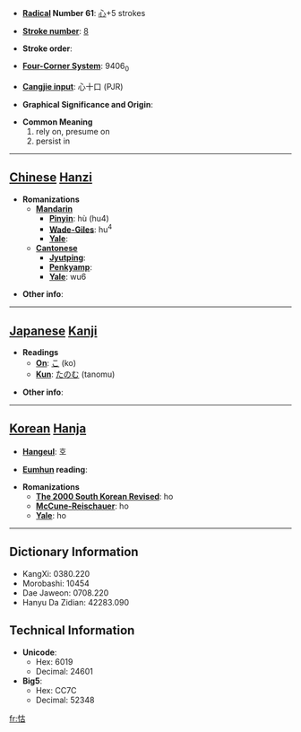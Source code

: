 * '''[[Wiktionary:Chinese radical index| Radical]] Number 61''': [[Wiktionary:Chinese radical index 心|心]]+5 strokes

* '''[[Wiktionary:Chinese total strokes index|Stroke number]]''': [[Wiktionary:Chinese total strokes index 8|8]]

* '''Stroke order''': 

* '''[[Wiktionary:Chinese four corner index|Four-Corner System]]''': 9406<sub>0</sub>

* '''[[Wiktionary:Chinese Cangjie index|Cangjie input]]''': 心十口 (PJR)

* '''Graphical Significance and Origin''': 

* '''Common Meaning'''
*#rely on, presume on
*# persist in


----

== [[Chinese]] [[Hanzi]] ==

* '''Romanizations'''
** '''[[Mandarin]]'''
*** '''[[Pinyin]]''': hù (hu4)
*** '''[[Wade-Giles]]''': hu<sup>4</sup>
*** '''[[Yale]]''': 
** '''[[Cantonese]]'''
*** '''[[Jyutping]]''':
*** '''[[Penkyamp]]''': 
*** '''[[Yale]]''': wu6

* '''Other info''': 

----

== [[Japanese]] [[Kanji]] ==

* '''Readings'''
** '''[[On]]''': [[こ]] (ko)
** '''[[Kun]]''': [[たのむ]] (tanomu)

* '''Other info''':  

----

== [[Korean]] [[Hanja]] ==

* '''[[Hangeul]]''': 호

* '''[[Eumhun]] reading''': 

* '''Romanizations'''
** '''[[The 2000 South Korean Revised Romanization|The 2000 South Korean Revised]]''': ho
** '''[[McCune-Reischauer]]''': ho
** '''[[Yale]]''': ho

----

== Dictionary Information ==

* KangXi: 0380.220
* Morobashi: 10454
* Dae Jaweon: 0708.220
* Hanyu Da Zidian: 42283.090

== Technical Information ==

* '''Unicode''':
** Hex: 6019
** Decimal: 24601
* '''Big5''':
** Hex: CC7C
** Decimal: 52348

[[fr:怙]]